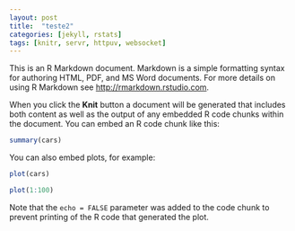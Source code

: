 ```yaml
---
layout: post
title:  "teste2"
categories: [jekyll, rstats]
tags: [knitr, servr, httpuv, websocket]
---
```


This is an R Markdown document. Markdown is a simple formatting syntax for authoring HTML, PDF, and MS Word documents. For more details on using R Markdown see <http://rmarkdown.rstudio.com>.

When you click the **Knit** button a document will be generated that includes both content as well as the output of any embedded R code chunks within the document. You can embed an R code chunk like this:

```r
summary(cars)
```

You can also embed plots, for example:

```r
plot(cars)
```

```r
plot(1:100)
```

Note that the `echo = FALSE` parameter was added to the code chunk to prevent printing of the R code that generated the plot.
